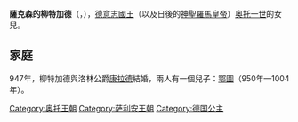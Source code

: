 {{Unreferenced|time=2020-09-10T15:40:16+00:00}}
{{noteTA
|1=zh:奥托; zh-tw:鄂圖
}}
{{Infobox royalty
| name        = 薩克森的柳特加德
| image       = File:Luitgarda of Saxony.jpg
| birth_date  = 932年
| birth_place = [[馬格德堡|馬格德堡]]
| death_date  = {{death date and age|953|11|18|932|df=yes}}
| death_place = [[美因茨|美因茨]]
| house       = [[奥托王朝|奥托王朝]]
| father      = [[奥托一世_(神圣罗马帝国)|奥托一世]]
| mother      = [[威塞克斯的伊迪絲|威塞克斯的伊迪絲]]
}}
'''薩克森的柳特加德'''（{{lang-de|Liutgard von Sachsen}}，{{bd|932年||953年|11月18日}}），[[德國君主列表|德意志國王]]（以及日後的[[神聖羅馬皇帝|神聖羅馬皇帝]]）[[奥托一世_(神圣罗马帝国)|奥托一世]]的女兒。

== 家庭 ==
947年，柳特加德與洛林公爵[[康拉德_(洛林公爵)|康拉德]]結婚，兩人有一個兒子：[[鄂圖一世_(克恩頓)|鄂圖]]（950年—1004年）。

[[Category:奥托王朝|Category:奥托王朝]]
[[Category:萨利安王朝|Category:萨利安王朝]]
[[Category:德国公主|Category:德国公主]]